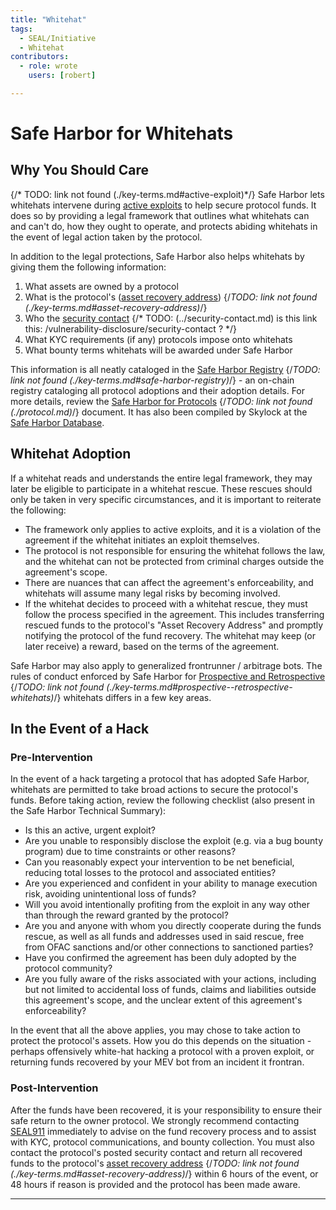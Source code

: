 ```yaml
---
title: "Whitehat"
tags:
  - SEAL/Initiative
  - Whitehat
contributors:
  - role: wrote
    users: [robert]

---
```



<TagProvider>
<TagFilter />

# Safe Harbor for Whitehats

<TagList tags={frontmatter.tags} />
<AttributionList contributors={frontmatter.contributors} />

## Why You Should Care

{/* TODO: link not found (./key-terms.md#active-exploit)*/} 
Safe Harbor lets whitehats intervene during [active exploits]() to help secure protocol funds. It does so by providing a legal framework that outlines what whitehats can and can't do, how they ought to operate, and protects abiding whitehats in the event of legal action taken by the protocol.

In addition to the legal protections, Safe Harbor also helps whitehats by giving them the following information:

1. What assets are owned by a protocol
2. What is the protocol's ([asset recovery address]()) {/*TODO: link not found (./key-terms.md#asset-recovery-address)*/}
3. Who the [security contact]() {/* TODO: (../security-contact.md) is this link this: /vulnerability-disclosure/security-contact ? */}
4. What KYC requirements (if any) protocols impose onto whitehats
5. What bounty terms whitehats will be awarded under Safe Harbor

This information is all neatly cataloged in the [Safe Harbor Registry]() {/*TODO: link not found (./key-terms.md#safe-harbor-registry)*/} - an on-chain registry cataloging all protocol adoptions and their adoption details. For more details, review the [Safe Harbor for Protocols]() {/*TODO: link not found (./protocol.md)*/} document. It has also been compiled by Skylock at the [Safe Harbor Database](skylock.xyz/safeharbor/database).

## Whitehat Adoption

If a whitehat reads and understands the entire legal framework, they may later be eligible to participate in a whitehat rescue. These rescues should only be taken in very specific circumstances, and it is important to reiterate the following:

- The framework only applies to active exploits, and it is a violation of the agreement if the whitehat initiates an exploit themselves.
- The protocol is not responsible for ensuring the whitehat follows the law, and the whitehat can not be protected from criminal charges outside the agreement's scope.
- There are nuances that can affect the agreement's enforceability, and whitehats will assume many legal risks by becoming involved.
- If the whitehat decides to proceed with a whitehat rescue, they must follow the process specified in the agreement. This includes transferring rescued funds to the protocol's "Asset Recovery Address" and promptly notifying the protocol of the fund recovery. The whitehat may keep (or later receive) a reward, based on the terms of the agreement.

Safe Harbor may also apply to generalized frontrunner / arbitrage bots. The rules of conduct enforced by Safe Harbor for [Prospective and Retrospective]() {/*TODO: link not found (./key-terms.md#prospective--retrospective-whitehats)*/} whitehats differs in a few key areas.

## In the Event of a Hack

### Pre-Intervention

In the event of a hack targeting a protocol that has adopted Safe Harbor, whitehats are permitted to take broad actions to secure the protocol's funds. Before taking action, review the following checklist (also present in the Safe Harbor Technical Summary):

- Is this an active, urgent exploit?
- Are you unable to responsibly disclose the exploit (e.g. via a bug bounty program) due to time constraints or other reasons?
- Can you reasonably expect your intervention to be net beneficial, reducing total losses to the protocol and associated entities?
- Are you experienced and confident in your ability to manage execution risk, avoiding unintentional loss of funds?
- Will you avoid intentionally profiting from the exploit in any way other than through the reward granted by the protocol?
- Are you and anyone with whom you directly cooperate during the funds rescue, as well as all funds and addresses used in said rescue, free from OFAC sanctions and/or other connections to sanctioned parties?
- Have you confirmed the agreement has been duly adopted by the protocol community?
- Are you fully aware of the risks associated with your actions, including but not limited to accidental loss of funds, claims and liabilities outside this agreement's scope, and the unclear extent of this agreement's enforceability?

In the event that all the above applies, you may chose to take action to protect the protocol's assets. How you do this depends on the situation - perhaps offensively white-hat hacking a protocol with a proven exploit, or returning funds recovered by your MEV bot from an incident it frontran.

### Post-Intervention

After the funds have been recovered, it is your responsibility to ensure their safe return to the owner protocol. We strongly recommend contacting [SEAL911](incident-management/seal-911-war-room-guidelines) immediately to advise on the fund recovery process and to assist with KYC, protocol communications, and bounty collection. You must also contact the protocol's posted security contact and return all recovered funds to the protocol's [asset recovery address]() {/*TODO: link not found (./key-terms.md#asset-recovery-address)*/} within 6 hours of the event, or 48 hours if reason is provided and the protocol has been made aware.

---

</TagProvider>
<ContributeFooter />
